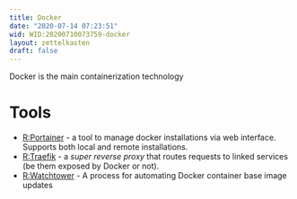 ```yaml
---
title: Docker
date: "2020-07-14 07:23:51"
wid: WID:20200710073759-docker
layout: zettelkasten
draft: false
---
```


Docker is the main containerization technology

Tools
=====

-   [R:Portainer](WID:20200710074024-portainer) - a tool to manage
    docker installations via web interface. Supports both local and
    remote installations.
-   [R:Traefik](WID:20200710080219-traefik) - a *super reverse proxy*
    that routes requests to linked services (be them exposed by Docker
    or not).
-   [R:Watchtower](WID:20200710114254-watchtower) - A process for
    automating Docker container base image updates
